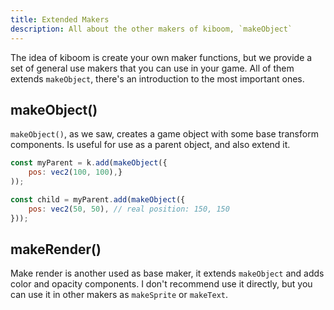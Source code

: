 ```yaml
---
title: Extended Makers
description: All about the other makers of kiboom, `makeObject`
---
```


The idea of kiboom is create your own maker functions, but we provide a set of
general use makers that you can use in your game. All of them extends
`makeObject`, there's an introduction to the most important ones.

## makeObject()

`makeObject()`, as we saw, creates a game object with some base transform 
components. Is useful for use as a parent object, and also extend it.

```js
const myParent = k.add(makeObject({
    pos: vec2(100, 100),}
));

const child = myParent.add(makeObject({
    pos: vec2(50, 50), // real position: 150, 150
}));
```

## makeRender()

Make render is another used as base maker, it extends `makeObject` and adds color
and opacity components. I don't recommend use it directly, but you can use it
in other makers as `makeSprite` or `makeText`.
